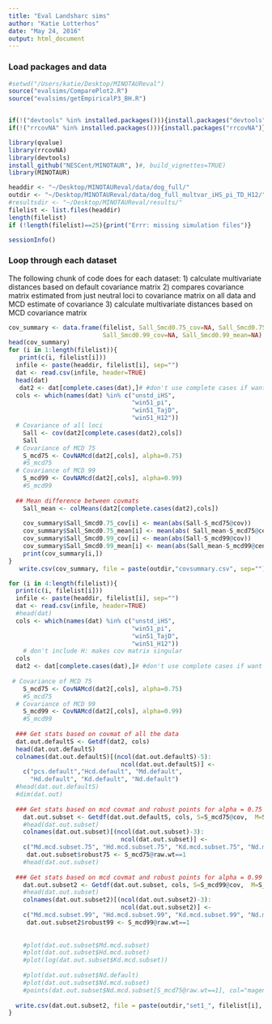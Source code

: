 ```yaml
---
title: "Eval Landsharc sims"
author: "Katie Lotterhos"
date: "May 24, 2016"
output: html_document
---
```


### Load packages and data
```r
#setwd("/Users/katie/Desktop/MINOTAUReval")
source("evalsims/ComparePlot2.R")
source("evalsims/getEmpiricalP3_BH.R")


if(!("devtools" %in% installed.packages())){install.packages("devtools", dependencies=TRUE)}
if(!("rrcovNA" %in% installed.packages())){install.packages("rrcovNA")}

library(qvalue)
library(rrcovNA)
library(devtools)
install_github("NESCent/MINOTAUR", )#, build_vignettes=TRUE)
library(MINOTAUR)

headdir <- "~/Desktop/MINOTAUReval/data/dog_full/"
outdir <- "~/Desktop/MINOTAUReval/data/dog_full_multvar_iHS_pi_TD_H12/"
#resultsdir <- "~/Desktop/MINOTAUReval/results/"
filelist <- list.files(headdir)
length(filelist)
if (!length(filelist)==25){print("Errr: missing simulation files")}

sessionInfo()
```

### Loop through each dataset
The following chunk of code does for each dataset:
1) calculate multivariate distances based on default covariance matrix
2) compares covariance matrix estimated from just neutral loci to covariance matrix on all data and MCD estimate of covariance
3) calculate multivariate distances based on MCD covariance matrix


```r
cov_summary <- data.frame(filelist, Sall_Smcd0.75_cov=NA, Sall_Smcd0.75_mean=NA,
                          Sall_Smcd0.99_cov=NA, Sall_Smcd0.99_mean=NA)
head(cov_summary)
for (i in 1:length(filelist)){
   print(c(i, filelist[i]))
  infile <- paste(headdir, filelist[i], sep="")
  dat <- read.csv(infile, header=TRUE)
  head(dat)
   dat2 <- dat[complete.cases(dat),]# #don't use complete cases if want to keep all data
  cols <- which(names(dat) %in% c("unstd_iHS", 
                                  "win51_pi",
                                  "win51_TajD",
                                  "win51_H12"))
  # Covariance of all loci
    Sall <- cov(dat2[complete.cases(dat2),cols])
    Sall
  # Covariance of MCD 75
    S_mcd75 <- CovNAMcd(dat2[,cols], alpha=0.75)
    #S_mcd75
  # Covariance of MCD 99
    S_mcd99 <- CovNAMcd(dat2[,cols], alpha=0.99)
    #S_mcd99    
    
  ## Mean difference between covmats
    Sall_mean <- colMeans(dat2[complete.cases(dat2),cols])
    
    cov_summary$Sall_Smcd0.75_cov[i] <- mean(abs(Sall-S_mcd75@cov))
    cov_summary$Sall_Smcd0.75_mean[i] <- mean(abs( Sall_mean-S_mcd75@center))
    cov_summary$Sall_Smcd0.99_cov[i] <- mean(abs(Sall-S_mcd99@cov)) 
    cov_summary$Sall_Smcd0.99_mean[i] <- mean(abs(Sall_mean-S_mcd99@center))
    print(cov_summary[i,])
}
   write.csv(cov_summary, file = paste(outdir,"covsummary.csv", sep=""))
``` 

```r
for (i in 4:length(filelist)){
  print(c(i, filelist[i]))
  infile <- paste(headdir, filelist[i], sep="")
  dat <- read.csv(infile, header=TRUE)
  #head(dat)
  cols <- which(names(dat) %in% c("unstd_iHS", 
                                  "win51_pi",
                                  "win51_TajD",
                                  "win51_H12"))
    # don't include H: makes cov matrix singular
  cols
  dat2 <- dat[complete.cases(dat),]# #don't use complete cases if want to keep all data
  
 # Covariance of MCD 75
    S_mcd75 <- CovNAMcd(dat2[,cols], alpha=0.75)
    #S_mcd75
  # Covariance of MCD 99
    S_mcd99 <- CovNAMcd(dat2[,cols], alpha=0.99)
    #S_mcd99    
    
  ### Get stats based on covmat of all the data
  dat.out.defaultS <- Getdf(dat2, cols)
  head(dat.out.defaultS)
  colnames(dat.out.defaultS)[(ncol(dat.out.defaultS)-5):
                               ncol(dat.out.defaultS)] <-
    c("pcs.default","Hcd.default", "Md.default", 
      "Hd.default", "Kd.default", "Nd.default")
  #head(dat.out.defaultS)
  #dim(dat.out)
    
  ### Get stats based on mcd covmat and robust points for alpha = 0.75
    dat.out.subset <- Getdf(dat.out.defaultS, cols, S=S_mcd75@cov,  M=S_mcd75@center, subset=which(S_mcd75@raw.wt==1), whichstats=c("md", "hd", "kd", "nd"))
    #head(dat.out.subset)
    colnames(dat.out.subset)[(ncol(dat.out.subset)-3):
                               ncol(dat.out.subset)] <-
    c("Md.mcd.subset.75", "Hd.mcd.subset.75", "Kd.mcd.subset.75", "Nd.mcd.subset.75") 
     dat.out.subset$robust75 <- S_mcd75@raw.wt==1
    #head(dat.out.subset)
  
  ### Get stats based on mcd covmat and robust points for alpha = 0.99   
    dat.out.subset2 <- Getdf(dat.out.subset, cols, S=S_mcd99@cov,  M=S_mcd99@center, subset=which(S_mcd75@raw.wt==1), whichstats=c("md", "hd", "kd", "nd"))
    #head(dat.out.subset)
    colnames(dat.out.subset2)[(ncol(dat.out.subset2)-3):
                               ncol(dat.out.subset2)] <-
    c("Md.mcd.subset.99", "Hd.mcd.subset.99", "Kd.mcd.subset.99", "Nd.mcd.subset.99") 
     dat.out.subset2$robust99 <- S_mcd99@raw.wt==1
     
      
    #plot(dat.out.subset$Md.mcd.subset)
    #plot(dat.out.subset$Hd.mcd.subset)
    #plot(log(dat.out.subset$Kd.mcd.subset))
    
    #plot(dat.out.subset$Nd.default)
    #plot(dat.out.subset$Nd.mcd.subset)
    #points(dat.out.subset$Nd.mcd.subset[S_mcd75@raw.wt==1], col="magenta", pch=19, cex=0.1)
      
  write.csv(dat.out.subset2, file = paste(outdir,"set1_", filelist[i], sep=""))
}

```
